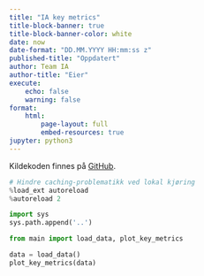 ```yaml
---
title: "IA key metrics"
title-block-banner: true
title-block-banner-color: white
date: now
date-format: "DD.MM.YYYY HH:mm:ss z"
published-title: "Oppdatert"
author: Team IA
author-title: "Eier"
execute:
    echo: false
    warning: false
format:
    html:
        page-layout: full
        embed-resources: true
jupyter: python3
---
```


Kildekoden finnes på [GitHub](https://github.com/navikt/ia-key-metrics).

```python
# Hindre caching-problematikk ved lokal kjøring
%load_ext autoreload
%autoreload 2

import sys
sys.path.append('..')

from main import load_data, plot_key_metrics

data = load_data()
plot_key_metrics(data)
```
